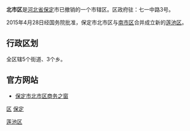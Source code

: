 {{Infobox China County
| county = 北市区
| usedname = 
| nameorigin = 
| Photo = BaodingRailwayStation.jpg
| Photoname = 保定火车站
| map = 
| map_caption = 
| Pinyin =  Běishì Qū
| Belong = [[中国|中国]][[河北省|河北省]][[保定市|保定市]]
| Types = [[市辖区|市辖区]]
| admincode =  
| founded = 
| seat = 
| officerTitle = 区委书记
| officer = 赤光明
| officerTitle2 = 区长
| officer2 = 张少轩
| division = 8
| town = 
| township = 3
| subdistrict = 5
| dialect = 
| post code = 071000
| phone code = 312 
| coordinate = 
| area = 75平方千米
| area land = 
| area water = 
| census yr = 2006年
| pop = 33万人
| density =  
| GDP = 
| GDP_as_of = 
| GDPPC = 
| carlicense = 冀F
| web = www.bdbsq.gov.cn
| web_title = 北市区政府网
}}
'''北市区'''是[[河北省|河北省]][[保定|保定]]市已撤销的一个市辖区。区政府驻：七一中路3号。

2015年4月28日经国务院批准，保定市北市区与[[南市区_(保定市)|南市区]]合并成立新的[[莲池区|莲池区]]。

==行政区划==

全区辖5个街道、3个乡。
{{保定市北市区行政区划}}

==官方网站==
*[https://web.archive.org/web/20080907105554/http://beishiqu.mofcom.gov.cn/ 保定市北市区商务之窗]


{{河北行政区划}}

[[Category:莲池区|]]
[[category:保定区县市|区]]
[[category:河北市辖区|保定]]